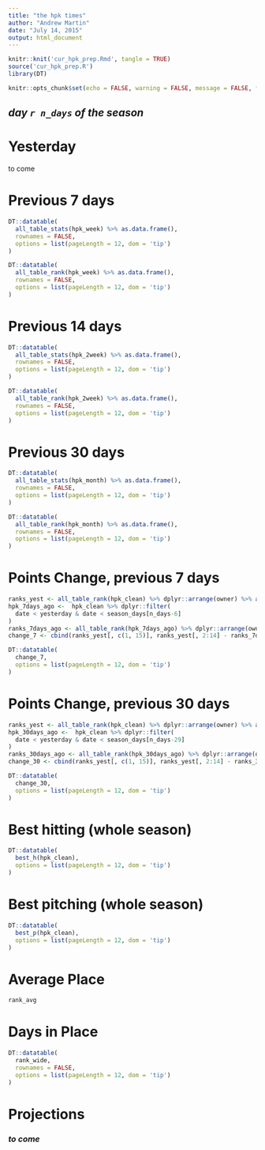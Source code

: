 ```yaml
---
title: "the hpk times"
author: "Andrew Martin"
date: "July 14, 2015"
output: html_document
---
```


```r
knitr::knit('cur_hpk_prep.Rmd', tangle = TRUE)
source('cur_hpk_prep.R')
library(DT)
```


```r

knitr::opts_chunk$set(echo = FALSE, warning = FALSE, message = FALSE, fig.device = 'svg', cache = FALSE)

```

## _day `r n_days` of the season_

# Yesterday
to come

# Previous 7 days

```r

DT::datatable(
  all_table_stats(hpk_week) %>% as.data.frame(), 
  rownames = FALSE,
  options = list(pageLength = 12, dom = 'tip')
)

DT::datatable(
  all_table_rank(hpk_week) %>% as.data.frame(), 
  rownames = FALSE,
  options = list(pageLength = 12, dom = 'tip')
)

```

# Previous 14 days

```r

DT::datatable(
  all_table_stats(hpk_2week) %>% as.data.frame(), 
  rownames = FALSE,
  options = list(pageLength = 12, dom = 'tip')
)

DT::datatable(
  all_table_rank(hpk_2week) %>% as.data.frame(), 
  rownames = FALSE,
  options = list(pageLength = 12, dom = 'tip')
)

```

# Previous 30 days

```r

DT::datatable(
  all_table_stats(hpk_month) %>% as.data.frame(), 
  rownames = FALSE,
  options = list(pageLength = 12, dom = 'tip')
)

DT::datatable(
  all_table_rank(hpk_month) %>% as.data.frame(), 
  rownames = FALSE,
  options = list(pageLength = 12, dom = 'tip')
)

```

# Points Change, previous 7 days

```r

ranks_yest <- all_table_rank(hpk_clean) %>% dplyr::arrange(owner) %>% as.data.frame()
hpk_7days_ago <-  hpk_clean %>% dplyr::filter(
  date < yesterday & date < season_days[n_days-6] 
)
ranks_7days_ago <- all_table_rank(hpk_7days_ago) %>% dplyr::arrange(owner) %>% as.data.frame()
change_7 <- cbind(ranks_yest[, c(1, 15)], ranks_yest[, 2:14] - ranks_7days_ago[, 2:14]) %>% dplyr::arrange(-points)

DT::datatable(
  change_7, 
  options = list(pageLength = 12, dom = 'tip')
)

```

# Points Change, previous 30 days

```r

ranks_yest <- all_table_rank(hpk_clean) %>% dplyr::arrange(owner) %>% as.data.frame()
hpk_30days_ago <-  hpk_clean %>% dplyr::filter(
  date < yesterday & date < season_days[n_days-29] 
)
ranks_30days_ago <- all_table_rank(hpk_30days_ago) %>% dplyr::arrange(owner) %>% as.data.frame()
change_30 <- cbind(ranks_yest[, c(1, 15)], ranks_yest[, 2:14] - ranks_30days_ago[, 2:14]) %>% dplyr::arrange(-points)

DT::datatable(
  change_30, 
  options = list(pageLength = 12, dom = 'tip')
)

```


# Best hitting (whole season)

```r

DT::datatable(
  best_h(hpk_clean), 
  options = list(pageLength = 12, dom = 'tip')
)

```

# Best pitching (whole season)

```r

DT::datatable(
  best_p(hpk_clean), 
  options = list(pageLength = 12, dom = 'tip')
)

```

# Average Place

```r

rank_avg

```

# Days in Place

```r

DT::datatable(
  rank_wide, 
  rownames = FALSE,
  options = list(pageLength = 12, dom = 'tip')
)

```

# Projections


### _to come_

